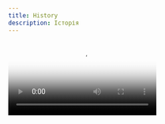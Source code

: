 ```yaml
---
title: History
description: Історія
---
```


<Video src="/assets/history/01-ua.mp4" poster="/assets/history/poster.webp" />

19-го вересня 1941. Війська 6-ї німецької армії увійшли до Києва

<Image src="/assets/history/img_0.webp" alt="TODO" />

28-го вересня 1941. В місті з’явилися листівки, де євреям було наказано прийти до Бабиного Яру

<Image src="/assets/history/img_1.webp" alt="TODO" />

29-го вересня 1941. розпочалися страти. Впродовж двох років окупації було вбито понад 100.000 людей

<Image src="/assets/history/img_2.webp" alt="TODO" />

Травень 1942. Неподалік Бабиного Яру нацисти організували Сирецькій концентраційний табір. За роки його існування там загинуло більш ніж 25.000 людей.

1947\. Радянська влада починає забудову на вулиці Щусєва

1948\. Розпочато будівництво вулиці Олени Теліги. Київрада вирішує залити Бабин Яр відходами цегляних заводів

1949\. Починається замивання Яру рідкою пульпою

1950\. На місці колишнього Сирецького концтабору відкривається дитяча залізниця

1951\. Закінчується відбудова Сирецького парку

1952\. Розпочинається забудова нового мікрорайону Сирець

1953\. Міська Рада відхиляє заклики до припинення замиву відрогів Бабиного Яру

13-го березня 1961. Дамба не витримує і руйнівна хвиля будівельної пульпи затоплює 30 га міста.
Зруйновано 68 житлових будинків і 13 адміністративних споруд.
Куренівська трагедія забрала життя 1500 киян* <br />
*за оцінками істориків, документально не підтверджено <br />

1962\. Міськвиконком вирішує знищити Єврейське кладовище

1963\. Встановлюється пам’ятник, присвячений жертвам Бабиного Яру

1964\. Завершується будівництво парку культури та відпочинку в Бабиному Яру

1965\. На місці Єврейського кладовища будується Київський телецентр та багатоповерхівка “Олівець”

1966\. Встановлюється меморіал Менора на честь трауру за євреями, що були страчені у Бабиному Яру

1967\. Рік появи пам’ятника жертвам Куренівської трагедії

1968\. Київрада дає дозвіл на забудову за адресою О. Теліги 25. На місці масових розстрілів під час Другої Світової Війни

1969\. Відбувається презентація лапідарію з надгробків колишнього Єврейського кладовища

1970\. Закінчується будівництво UNO City House - “будинку на кістках”

1 березня 2022. росія завдала ракетного удару в місце, де було розташоване Єврейське кладовище. Від вибуху загинули п’ятеро дорослих і одна дитина

Бабин Яр. Трагедія крізь сторіччя.
